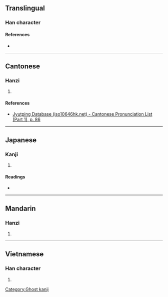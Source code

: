 {{character info/new}}
==Translingual==

===Han character===
{{Han char|rn=32|rad=土|as=05|sn=8|four=|canj=GPRU|ids=⿰土包}}

====References====
* {{Han ref|kx=0227.271|hdz=10434.050|uh=5789|ud=22409}}

----

==Cantonese==

===Hanzi===
{{yue-hanzi|jyut=[[paau4]]|y=paau4}}

# {{rfdef|yue|sort=土05}}

====References====
* [http://www.iso10646hk.net/jp/document/download.jsp Jyutping Database (iso10646hk.net) - Cantonese Pronunciation List (Part 1), p. 86]

----

==Japanese==

===Kanji===
{{ja-kanji|grade=|rs=土05}}

# {{rfdef|ja|sort=土05}}

====Readings====
* {{ja-readings
|goon=びょう<べう
|kanon=ほう<はう
|kanyoon=ほう<はう
|kun=くず-る, くず-れる, くず-れ
}}

----

==Mandarin==

===Hanzi===
{{cmn-hanzi|pin=[[páo]] ([[pao2]]), [[tóng]] ([[tong2]])|wg=p'ao<sup>2</sup>, t'ung<sup>2</sup>}}

# {{rfdef|cmn|sort=土05}}

----

==Vietnamese==

===Han character===
{{vi-hantu|[[bàu]]|rs=土05}}

# {{rfdef|vi|sort=土05}}

[[Category:Ghost kanji]]
